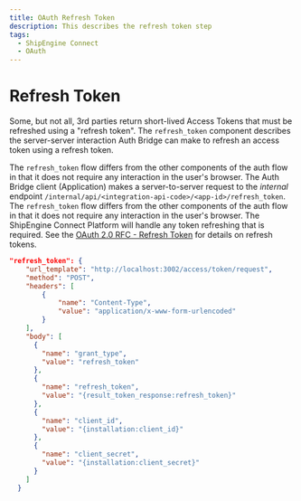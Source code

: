 ```yaml
---
title: OAuth Refresh Token
description: This describes the refresh token step
tags:
  - ShipEngine Connect
  - OAuth
---
```


# Refresh Token

Some, but not all, 3rd parties return short-lived Access Tokens that must be
refreshed using a "refresh token". The `refresh_token` component describes the
server-server interaction Auth Bridge can make to refresh an access token using a
refresh token.

The `refresh_token` flow differs from the other components of the auth flow in
that it does not require any interaction in the user's browser. The Auth Bridge
client (Application) makes a server-to-server request to the *internal* endpoint
`/internal/api/<integration-api-code>/<app-id>/refresh_token`.
The `refresh_token` flow differs from the other components of the auth flow in
that it does not require any interaction in the user's browser. The ShipEngine Connect Platform will handle any token refreshing that is required.
See the [OAuth 2.0 RFC - Refresh Token](https://tools.ietf.org/html/rfc6749#section-1.5)
for details on refresh tokens.

```json
"refresh_token": {
    "url_template": "http://localhost:3002/access/token/request",
    "method": "POST",
    "headers": [
        {
            "name": "Content-Type",
            "value": "application/x-www-form-urlencoded"
        }
    ],
    "body": [
      {
        "name": "grant_type",
        "value": "refresh_token"
      },
      {
        "name": "refresh_token",
        "value": "{result_token_response:refresh_token}"
      },
      {
        "name": "client_id",
        "value": "{installation:client_id}"
      },
      {
        "name": "client_secret",
        "value": "{installation:client_secret}"
      }
    ]
  }
```

<Pager
  prev="./request-token.mdx" prevTitle="Request Token"
  next="../index.mdx" nextTitle="Auth Bridge Overview"
/>
